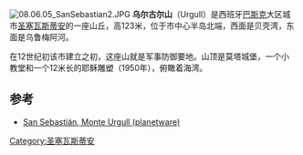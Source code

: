 [[File:08.06.05_SanSebastian2.JPG|right]]
'''乌尔古尔山'''（Urgull）是西班牙[[巴斯克自治區|巴斯克]]大区城市[[圣塞瓦斯蒂安|圣塞瓦斯蒂安]]的一座山丘，高123米，位于市中心半岛北端，西面是贝壳湾，东面是乌鲁梅阿河。

在12世纪初该市建立之初，这座山就是军事防御要地。山顶是莫塔城堡，一个小教堂和一个12米长的耶稣雕塑（1950年），俯瞰着海湾。  

== 参考 ==
*[http://www.planetware.com/san-sebastian/monte-urgull-e-vasc-monurg.htm San Sebastián, Monte Urgull (planetware)] {{Wayback|url=http://www.planetware.com/san-sebastian/monte-urgull-e-vasc-monurg.htm |date=20101201040509 }}

{{coord|43|19|29|N|1|59|20|W|region:ES_type:mountain_source:kolossus-dewiki|display=title}}
[[Category:圣塞瓦斯蒂安|Category:圣塞瓦斯蒂安]]